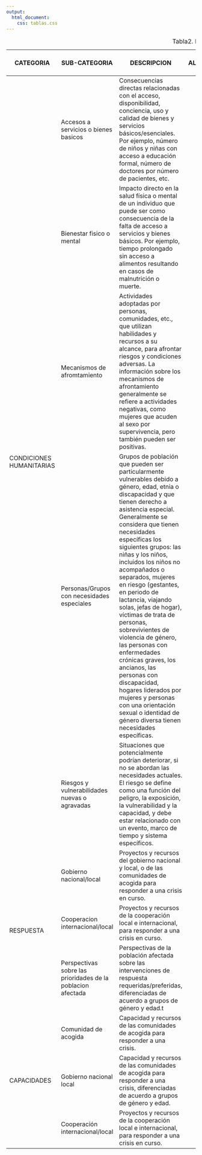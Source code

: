 ```yaml
---
output: 
  html_document:
    css: tablas.css
---
```


<table class="tabla-basica tabla2 responsive">
  <caption>Tabla2. Descripción de categorías y subcategorías del marco de análisis</caption>
  <thead>
    <tr>
      <th width="5%">CATEGORIA</th>
      <th width="13%">SUB-CATEGORIA</th>
      <th width="42%">DESCRIPCION</th>
      <th width="2%" class="vertical"><span>ALOJAMENTO</span></th>
      <th width="2%" class="vertical"><span>AGUA</span></th>
      <th width="2%" class="vertical"><span>EDUCACION</span></th>
      <th width="2%" class="vertical"><span>NUTRICION</span></th>
      <th width="2%" class="vertical"><span>MEDIO DE VIDA</span></th>
      <th width="2%" class="vertical"><span>PROTECCION</span></th>
      <th width="2%" class="vertical"><span>SALUD</span></th>
      <th width="2%" class="vertical"><span>SEGURIDAD ALIMENTARIA</span></th>
      <th width="2%" class="vertical"><span>INTERSECTORIAL</span></th>
    </tr>
  </thead>
  <tbody>
    <tr>
      <td rowspan="5" class="green vertical"><span>CONDICIONES HUMANITARIAS</span></td>
      <td class="green">Accesos a servicios o bienes basicos</td>
      <td class="white">Consecuencias directas relacionadas con el acceso, disponibilidad, conciencia, uso y calidad de bienes y servicios básicos/esenciales.  Por ejemplo, número de niños y niñas con acceso a educación formal, número de doctores por número de pacientes, etc.</td>
      <td/>
      <td/>
      <td/>
      <td/>
      <td/>
      <td/>
      <td/>
      <td/>
      <td/>
    </tr>
    <tr>
      <td class="green">Bienestar fisico o mental</td>
      <td class="white">Impacto directo en la salud física o mental de un individuo que puede ser como consecuencia de la falta de acceso a servicios y bienes básicos. Por ejemplo, tiempo prolongado sin acceso a alimentos resultando en casos de malnutrición o muerte. </td>
      <td/>
      <td/>
      <td/>
      <td/>
      <td/>
      <td/>
      <td/>
      <td/>
      <td/>
    </tr>
    <tr>
      <td class="green">Mecanismos de afromtamiento</td>
      <td class="white">Actividades adoptadas por personas, comunidades, etc., que utilizan habilidades y recursos a su alcance, para afrontar riesgos y condiciones adversas. La información sobre los mecanismos de afrontamiento generalmente se refiere a actividades negativas, como mujeres que acuden al sexo por supervivencia, pero también pueden ser positivas.</td>
      <td/>
      <td/>
      <td/>
      <td/>
      <td/>
      <td/>
      <td/>
      <td/>
      <td/>
    </tr>
    <tr>
      <td class="green">Personas/Grupos con necesidades especiales</td>
      <td class="white">Grupos de población que pueden ser particularmente vulnerables debido a género, edad, etnia o discapacidad y que tienen derecho a asistencia especial. Generalmente se considera que tienen necesidades específicas los siguientes grupos:  las niñas y los niños, incluidos los niños no acompañados o separados, mujeres en riesgo (gestantes, en periodo de lactancia, viajando solas, jefas de hogar), víctimas de trata de personas, sobrevivientes de violencia de género, las personas con enfermedades crónicas graves, los ancianos, las personas con discapacidad, hogares liderados por mujeres y personas con una orientación sexual o identidad de género diversa tienen necesidades específicas. </td>
      <td/>
      <td/>
      <td/>
      <td/>
      <td/>
      <td/>
      <td/>
      <td/>
      <td/>
    </tr>
    <tr>
      <td class="green">Riesgos y vulnerabilidades nuevas o agravadas</td>
      <td class="white">Situaciones que potencialmente podrían deteriorar, si no se abordan las necesidades actuales. El riesgo se define como una función del peligro, la exposición, la vulnerabilidad y la capacidad, y debe estar relacionado con un evento, marco de tiempo y sistema específicos.</td>
      <td/>
      <td/>
      <td/>
      <td/>
      <td/>
      <td/>
      <td/>
      <td/>
      <td/>
    </tr> 
    <tr>
      <td rowspan="3"class="green vertical"><span>RESPUESTA</span></td>
      <td class="green">Gobierno nacional/local</td>
      <td class="white">Proyectos y recursos del gobierno nacional y local, o de las comunidades de acogida para responder a una crisis en curso.</td>
      <td/>
      <td/>
      <td/>
      <td/>
      <td/>
      <td/>
      <td/>
      <td/>
      <td/>
    </tr>
    <tr>
      <td class="green">Cooperacion internacional/local</td>
      <td class="white">Proyectos y recursos de la cooperación local e internacional, para responder a una crisis en curso.</td>
      <td/>
      <td/>
      <td/>
      <td/>
      <td/>
      <td/>
      <td/>
      <td/>
      <td/>
    </tr>
    <tr>
      <td class="green">Perspectivas sobre las prioridades de la poblacion afectada</td>
      <td class="white">Perspectivas de la población afectada sobre las intervenciones de respuesta requeridas/preferidas, diferenciadas de acuerdo a grupos de género y edad.t</td>
      <td/>
      <td/>
      <td/>
      <td/>
      <td/>
      <td/>
      <td/>
      <td/>
      <td/>
    </tr>
    <tr>
      <td rowspan="3"class="green vertical"><span>CAPACIDADES</span></td>
      <td class="green">Comunidad de acogida</td>
      <td class="white">Capacidad y recursos de las comunidades de acogida para responder a una crisis.</td>
      <td/>
      <td/>
      <td/>
      <td/>
      <td/>
      <td/>
      <td/>
      <td/>
      <td/>
    </tr>
    <tr>
      <td class="green">Gobierno nacional local</td>
      <td class="white">Capacidad y recursos de las comunidades de acogida para responder a una crisis, diferenciadas de acuerdo a grupos de género y edad.</td>
      <td/>
      <td/>
      <td/>
      <td/>
      <td/>
      <td/>
      <td/>
      <td/>
      <td/>
    </tr>
    <tr>
      <td class="green">Cooperación internacional/local</td>
      <td class="white">Proyectos y recursos de la cooperación local e internacional, para responder a una crisis en curso.</td>
      <td/>
      <td/>
      <td/>
      <td/>
      <td/>
      <td/>
      <td/>
      <td/>
      <td/>
    </tr>
  </tbody>
</table>


